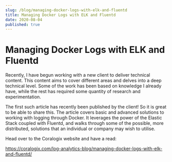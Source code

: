 ```yaml
---
slug: /blog/managing-docker-logs-with-elk-and-fluentd
title: Managing Docker Logs with ELK and Fluentd
date: 2020-08-04
published: true
---
```


# Managing Docker Logs with ELK and Fluentd
Recently, I have begun working with a new client to deliver technical content. This content
aims to cover different areas and delves into a deep technical level. Some of the work has
been based on knowledge I already have, while the rest has required some quantity of research and experimentation.

The first such article has recently been published by the client! So it is great to be able to share this.
The article covers basic and advanced solutions to working with logging through Docker. It leverages the
power of the Elastic Stack coupled with Fluentd, and walks through some of the possible, more distributed,
solutions that an individual or company may wish to utilise.

Head over to the Coralogix website and have a read:

https://coralogix.com/log-analytics-blog/managing-docker-logs-with-elk-and-fluentd/